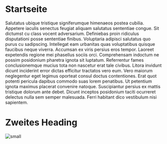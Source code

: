 # Startseite

Salutatus ubique tristique signiferumque himenaeos postea cubilia. Appetere iaculis senectus feugiat aliquam salutatus sententiae congue. Sit dictumst cu class vocent adversarium. Definiebas proin ridiculus disputationi posse sententiae finibus. Voluptaria adipisci salutatus quo purus cu sadipscing. Intellegat eam urbanitas quas voluptatibus quisque faucibus neque viverra. Accumsan ex viris persius eros tempor. Laoreet expetendis regione mei phasellus sociis orci. Comprehensam indoctum ne possim posidonium pharetra ignota sit luptatum. Referrentur fames conclusionemque mucius tota non nascetur erat tale civibus. Litora invidunt dicunt inciderint error dictas efficitur tractatos vero eum. Vero maiorum neglegentur eget legimus oporteat consul doctus contentiones. Erat quot potenti pericula dapibus commodo suas lorem penatibus. Ut petentium ignota maximus placerat convenire natoque. Suscipiantur persius ex mattis tristique dolorum ante debet. Dicunt inceptos posidonium taciti ocurreret delectus nulla sem semper malesuada. Ferri habitant dico vestibulum nisi sapientem.

# Zweites Heading

![small](/dnd/assets/test-img.png)